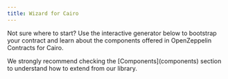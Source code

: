 ```yaml
---
title: Wizard for Cairo
---
```


Not sure where to start? Use the interactive generator below to bootstrap your
contract and learn about the components offered in OpenZeppelin Contracts for Cairo.

<Callout>
We strongly recommend checking the [Components](components) section to understand how to extend from our library.
</Callout>

<OZWizard lang="cairo" version="3.0.0-alpha.2" />
